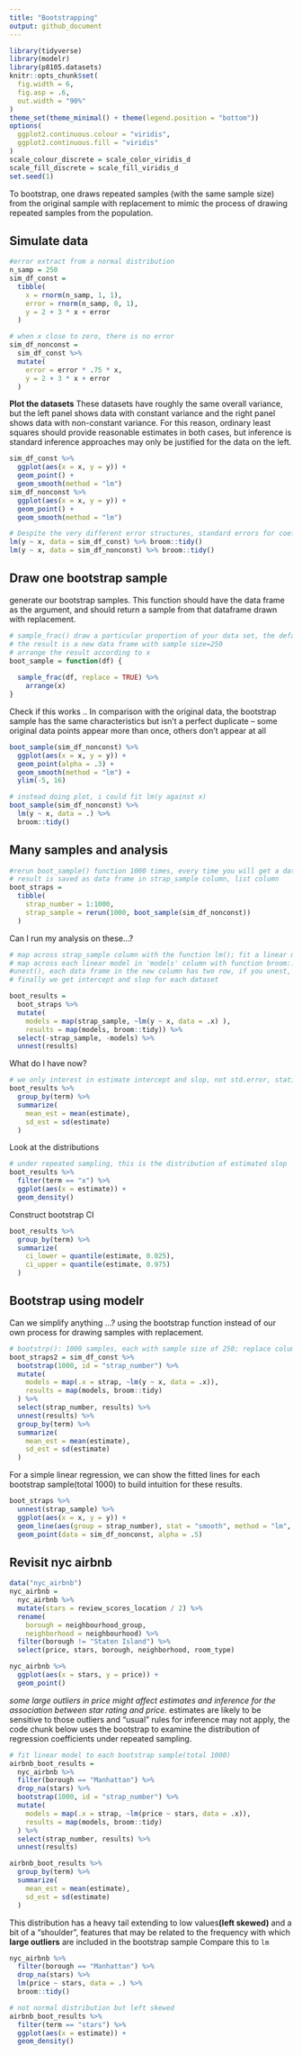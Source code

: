 ```yaml
---
title: "Bootstrapping"
output: github_document
---
```


```r
library(tidyverse)
library(modelr)
library(p8105.datasets)
knitr::opts_chunk$set(
  fig.width = 6,
  fig.asp = .6,
  out.width = "90%"
)
theme_set(theme_minimal() + theme(legend.position = "bottom"))
options(
  ggplot2.continuous.colour = "viridis",
  ggplot2.continuous.fill = "viridis"
)
scale_colour_discrete = scale_color_viridis_d
scale_fill_discrete = scale_fill_viridis_d
set.seed(1)
```

To bootstrap, one draws repeated samples (with the same sample size) from the original sample with replacement to mimic the process of drawing repeated samples from the population.

## Simulate data

```r
#error extract from a normal distribution
n_samp = 250
sim_df_const = 
  tibble(
    x = rnorm(n_samp, 1, 1),
    error = rnorm(n_samp, 0, 1),
    y = 2 + 3 * x + error
  )

# when x close to zero, there is no error
sim_df_nonconst = 
  sim_df_const %>% 
  mutate(
    error = error * .75 * x,
    y = 2 + 3 * x + error
  )
```

**Plot the datasets**
These datasets have roughly the same overall variance, but the left panel shows data with constant variance and the right panel shows data with non-constant variance. For this reason, ordinary least squares should provide reasonable estimates in both cases, but inference is standard inference approaches may only be justified for the data on the left.
```r
sim_df_const %>% 
  ggplot(aes(x = x, y = y)) + 
  geom_point() + 
  geom_smooth(method = "lm")
sim_df_nonconst %>% 
  ggplot(aes(x = x, y = y)) + 
  geom_point() + 
  geom_smooth(method = "lm")
```


```r
# Despite the very different error structures, standard errors for coefficient estimates are similar in both cases!
lm(y ~ x, data = sim_df_const) %>% broom::tidy()
lm(y ~ x, data = sim_df_nonconst) %>% broom::tidy()
```


## Draw one bootstrap sample
 generate our bootstrap samples. This function should have the data frame as the argument, and should return a sample from that dataframe drawn with replacement.
```r
# sample_frac() draw a particular proportion of your data set, the default sample size is same as the data frame(n=250) 
# the result is a new data frame with sample size=250
# arrange the result according to x
boot_sample = function(df) {
  
  sample_frac(df, replace = TRUE) %>% 
    arrange(x)
}
```

Check if this works ..
 In comparison with the original data, the bootstrap sample has the same characteristics but isn’t a perfect duplicate – some original data points appear more than once, others don’t appear at all
```r
boot_sample(sim_df_nonconst) %>% 
  ggplot(aes(x = x, y = y)) + 
  geom_point(alpha = .3) + 
  geom_smooth(method = "lm") + 
  ylim(-5, 16)
```

```r
# instead doing plot, i could fit lm(y against x) 
boot_sample(sim_df_nonconst) %>% 
  lm(y ~ x, data = .) %>% 
  broom::tidy()
```

## Many samples and analysis

```r
#rerun boot_sample() function 1000 times, every time you will get a data frame with 250 sample size, totall 1000 data frame
# result is saved as data frame in strap_sample column, list column
boot_straps = 
  tibble(
    strap_number = 1:1000,
    strap_sample = rerun(1000, boot_sample(sim_df_nonconst))
  )
```

Can I run my analysis on these...?

```r
# map across strap_sample column with the function lm(); fit a linear model to the 1000 data frame, get 1000 linear models
# map across each linear model in 'models' column with function broom::tidy get a new column consist of 1000 data frame
#unest(), each data frame in the new column has two row, if you unest, you finally get 2000 raws
# finally we get intercept and slop for each dataset

boot_results = 
  boot_straps %>% 
  mutate(
    models = map(strap_sample, ~lm(y ~ x, data = .x) ),
    results = map(models, broom::tidy)) %>% 
  select(-strap_sample, -models) %>% 
  unnest(results)
```

What do I have now?

```r
# we only interest in estimate intercept and slop, not std.error, statistic, p.value
boot_results %>% 
  group_by(term) %>% 
  summarize(
    mean_est = mean(estimate),
    sd_est = sd(estimate)
  )
```

Look at the distributions

```r
# under repeated sampling, this is the distribution of estimated slop
boot_results %>% 
  filter(term == "x") %>% 
  ggplot(aes(x = estimate)) +
  geom_density()
```

Construct bootstrap CI

```r
boot_results %>% 
  group_by(term) %>% 
  summarize(
    ci_lower = quantile(estimate, 0.025),
    ci_upper = quantile(estimate, 0.975)
  )
```


## Bootstrap using modelr

Can we simplify anything ...?
using the bootstrap function instead of our own process for drawing samples with replacement.
```r
# bootstrp(): 1000 samples, each with sample size of 250; replace column name 'id' with "strap_number'
boot_straps2 = sim_df_const %>% 
  bootstrap(1000, id = "strap_number") %>% 
  mutate(
    models = map(.x = strap, ~lm(y ~ x, data = .x)), 
    results = map(models, broom::tidy)
  ) %>% 
  select(strap_number, results) %>% 
  unnest(results) %>% 
  group_by(term) %>% 
  summarize(
    mean_est = mean(estimate),
    sd_est = sd(estimate)
  )
```
For a simple linear regression, we can show the fitted lines for each bootstrap sample(total 1000) to build intuition for these results.
```r
boot_straps %>% 
  unnest(strap_sample) %>% 
  ggplot(aes(x = x, y = y)) + 
  geom_line(aes(group = strap_number), stat = "smooth", method = "lm", se = FALSE, alpha = .1, color = "blue") +
  geom_point(data = sim_df_nonconst, alpha = .5)
```



## Revisit nyc airbnb


```r
data("nyc_airbnb")
nyc_airbnb = 
  nyc_airbnb %>% 
  mutate(stars = review_scores_location / 2) %>% 
  rename(
    borough = neighbourhood_group,
    neighborhood = neighbourhood) %>% 
  filter(borough != "Staten Island") %>% 
  select(price, stars, borough, neighborhood, room_type)
```


```r
nyc_airbnb %>% 
  ggplot(aes(x = stars, y = price)) + 
  geom_point()
```
*some large outliers in price might affect estimates and inference for the association between star rating and price. 
*estimates are likely to be sensitive to those outliers and “usual” rules for inference may not apply, the code chunk below uses the bootstrap to examine the distribution of regression coefficients under repeated sampling.
```r
# fit linear model to each bootstrap sample(total 1000)
airbnb_boot_results = 
  nyc_airbnb %>% 
  filter(borough == "Manhattan") %>% 
  drop_na(stars) %>% 
  bootstrap(1000, id = "strap_number") %>% 
  mutate(
    models = map(.x = strap, ~lm(price ~ stars, data = .x)), 
    results = map(models, broom::tidy)
  ) %>% 
  select(strap_number, results) %>% 
  unnest(results) 

airbnb_boot_results %>% 
  group_by(term) %>% 
  summarize(
    mean_est = mean(estimate),
    sd_est = sd(estimate)
  )
```
This distribution has a heavy tail extending to low values**(left skewed)** and a bit of a “shoulder”, features that may be related to the frequency with which **large outliers** are included in the bootstrap sample
Compare this to `lm`

```r
nyc_airbnb %>% 
  filter(borough == "Manhattan") %>% 
  drop_na(stars) %>% 
  lm(price ~ stars, data = .) %>% 
  broom::tidy()
```

```r
# not normal distribution but left skewed
airbnb_boot_results %>% 
  filter(term == "stars") %>% 
  ggplot(aes(x = estimate)) + 
  geom_density()
```